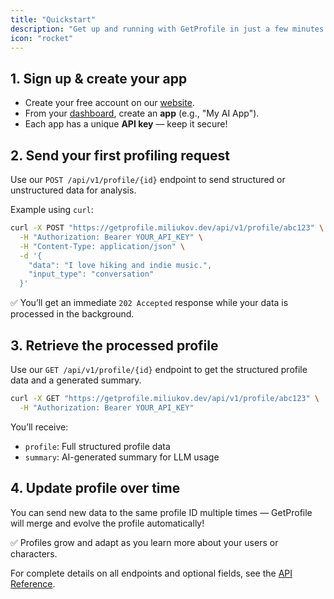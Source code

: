 ```yaml
---
title: "Quickstart"
description: "Get up and running with GetProfile in just a few minutes!"
icon: "rocket"
---
```


## 1. Sign up & create your app

- Create your free account on our [website](https://getprofile.miliukov.dev/register).
- From your [dashboard](https://getprofile.miliukov.dev/dashboard), create an **app** (e.g., "My AI App").
- Each app has a unique **API key** — keep it secure!

## 2. Send your first profiling request

Use our `POST /api/v1/profile/{id}` endpoint to send structured or unstructured data for analysis.

Example using `curl`:

```bash
curl -X POST "https://getprofile.miliukov.dev/api/v1/profile/abc123" \
  -H "Authorization: Bearer YOUR_API_KEY" \
  -H "Content-Type: application/json" \
  -d '{
    "data": "I love hiking and indie music.",
    "input_type": "conversation"
  }'
```

✅ You’ll get an immediate `202 Accepted` response while your data is processed in the background.

## 3. Retrieve the processed profile

Use our `GET /api/v1/profile/{id}` endpoint to get the structured profile data and a generated summary.

```bash
curl -X GET "https://getprofile.miliukov.dev/api/v1/profile/abc123" \
  -H "Authorization: Bearer YOUR_API_KEY"
```

You’ll receive:

- `profile`: Full structured profile data
- `summary`: AI-generated summary for LLM usage

## 4. Update profile over time

You can send new data to the same profile ID multiple times — GetProfile will merge and evolve the profile automatically!

✅ Profiles grow and adapt as you learn more about your users or characters.

For complete details on all endpoints and optional fields, see the [API Reference](/api-reference).
